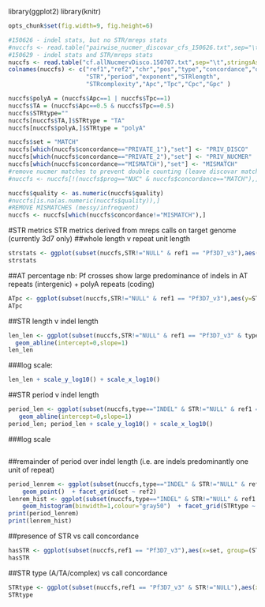 library(ggplot2)
library(knitr)
```r
opts_chunk$set(fig.width=9, fig.height=6)
``` 

```r
#150626 - indel stats, but no STR/mreps stats
#nuccfs <- read.table("pairwise_nucmer_discovar_cfs_150626.txt",sep="\t",stringsAsFactors = F)
#150629 - indel stats and STR/mreps stats
nuccfs <- read.table("cf.allNucmervDisco.150707.txt",sep="\t",stringsAsFactors = F)
colnames(nuccfs) <- c("ref1","ref2","chr","pos","type","concordance","quality","length","alleles","complexity",
                      "STR","period","exponent","STRlength",
                      "STRcomplexity","Apc","Tpc","Cpc","Gpc" )
```

```r
nuccfs$polyA = (nuccfs$Apc==1 | nuccfs$Tpc==1)
nuccfs$TA = (nuccfs$Apc==0.5 & nuccfs$Tpc==0.5)
nuccfs$STRtype=""
nuccfs[nuccfs$TA,]$STRtype = "TA"
nuccfs[nuccfs$polyA,]$STRtype = "polyA"

nuccfs$set = "MATCH"
nuccfs[which(nuccfs$concordance=="PRIVATE_1"),"set"] <- "PRIV_DISCO"
nuccfs[which(nuccfs$concordance=="PRIVATE_2"),"set"] <- "PRIV_NUCMER"
nuccfs[which(nuccfs$concordance=="MISMATCH"),"set"] <- "MISMATCH"
#remove nucmer matches to prevent double counting (leave discovar matches untouched)
#nuccfs <- nuccfs[!(nuccfs$prog=="NUC" & nuccfs$concordance=="MATCH"),]

nuccfs$quality <- as.numeric(nuccfs$quality)
#nuccfs[is.na(as.numeric(nuccfs$quality)),]
#REMOVE MISMATCHES (messy/infrequent)
nuccfs <- nuccfs[which(nuccfs$concordance!="MISMATCH"),]
```

#STR metrics
STR metrics derived from mreps calls on target genome (currently 3d7 only)
##whole length v repeat unit length
```r
strstats <- ggplot(subset(nuccfs,STR!="NULL" & ref1 == "Pf3D7_v3"),aes(y=STRlength,x=period, colour=set)) + geom_point()  + facet_grid(set ~ ref2)
strstats
```

##AT percentage
nb: Pf crosses show large predominance of indels in AT repeats (intergenic) + polyA repeats (coding)
```r
ATpc <- ggplot(subset(nuccfs,STR!="NULL" & ref1 == "Pf3D7_v3"),aes(y=STRlength,x=Apc+Tpc, colour=polyA)) + geom_point()  + facet_grid(set ~ ref2)
ATpc
```

##STR length v indel length
```r
len_len <- ggplot(subset(nuccfs,STR!="NULL" & ref1 == "Pf3D7_v3" & type=="INDEL"),aes(y=STRlength,x=length, colour=set)) + geom_point()  + facet_grid(set ~ ref2)+
  geom_abline(intercept=0,slope=1)
len_len
```
###log scale: 
```r
len_len + scale_y_log10() + scale_x_log10()
``` 

##STR period v indel length
```r
period_len <- ggplot(subset(nuccfs,type=="INDEL" & STR!="NULL" & ref1 == "Pf3D7_v3"),aes(y=period,x=length, colour=set)) + geom_point()  + facet_grid(set ~ ref2) + 
   geom_abline(intercept=0,slope=1)
period_len; period_len + scale_y_log10() + scale_x_log10()

```
###log scale
```r
```

##remainder of period over indel length
(i.e. are indels predominantly one unit of repeat)
```r
period_lenrem <- ggplot(subset(nuccfs,type=="INDEL" & STR!="NULL" & ref1 == "Pf3D7_v3"),aes(y=period,x=length %% period, colour=TA)) + 
    geom_point()  + facet_grid(set ~ ref2)
lenrem_hist <- ggplot(subset(nuccfs,type=="INDEL" & STR!="NULL" & ref1 == "Pf3D7_v3"),aes(x=length %% period, fill=set)) + 
    geom_histogram(binwidth=1,colour="gray50")  + facet_grid(STRtype ~ ref2)
print(period_lenrem)
print(lenrem_hist)
```

##presence of STR vs call concordance
```r
hasSTR <- ggplot(subset(nuccfs,ref1 == "Pf3D7_v3"),aes(x=set, group=(STR!="NULL"), fill=(STR!="NULL"))) + geom_histogram()  + facet_grid(type ~ ref2,scales="free_y")
hasSTR
```

##STR type (A/TA/complex) vs call concordance
```r
STRtype <- ggplot(subset(nuccfs,ref1 == "Pf3D7_v3" & STR!="NULL"),aes(x=set, group=STRtype, fill=STRtype)) + geom_histogram()  + facet_grid(type ~ ref2,scales="free_y")
STRtype
```
